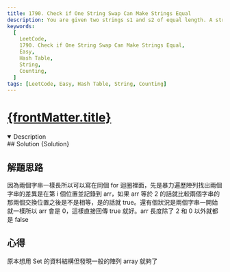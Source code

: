 ```yaml
---
title: 1790. Check if One String Swap Can Make Strings Equal
description: You are given two strings s1 and s2 of equal length. A string swap is an operation where you choose two indices in a string (not necessarily different) and swap the characters at these indices. Return true if it is possible to make both strings equal by performing at most one string swap on exactly one of the strings. Otherwise, return false.
keywords:
  [
    LeetCode,
    1790. Check if One String Swap Can Make Strings Equal,
    Easy,
    Hash Table,
    String,
    Counting,
  ]
tags: [LeetCode, Easy, Hash Table, String, Counting]
---
```


# [{frontMatter.title}](https://leetcode.com/problems/check-if-one-string-swap-can-make-strings-equal)


<DifficultyBadge difficulty="Easy" />

<Tabs>
  <TabItem value="description" label="題目描述" default>
    <details open>
      <summary>Description</summary>
        <Description />
        <Examples />
    </details> 
  </TabItem>

  <TabItem value="solution" label="解答">
   ## Solution
    <CodeBlock language="js">{Solution}</CodeBlock>
  </TabItem>
</Tabs>

## 解題思路

因為兩個字串一樣長所以可以寫在同個 for 迴圈裡面，先是暴力遍歷陣列找出兩個字串的差異是在第 i 個位置並記錄到 arr，如果 arr 等於 2 的話就比較兩個字串的那兩個交換位置之後是不是相等，是的話就 true。還有個狀況是兩個字串一開始就一樣所以 arr 會是 0，這樣直接回傳 true 就好。arr 長度除了 2 和 0 以外就都是 false

## 心得

原本想用 Set 的資料結構但發現一般的陣列 array 就夠了

